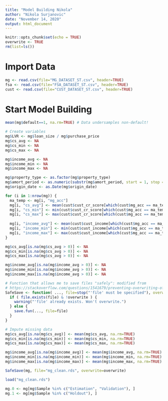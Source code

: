 ```yaml
---
title: "Model Building Nikola"
author: "Nikola Surjanovic"
date: "November 14, 2020"
output: html_document
---
```


```r
knitr::opts_chunk$set(echo = TRUE)
overwrite <- TRUE
rm(list=ls())
```

# Import Data
```r
mg <- read.csv(file="MG_DATASET_ST.csv", header=TRUE)
fsa <- read.csv(file="FSA_DATASET_ST.csv", header=TRUE)
cust <- read.csv(file="CUST_DATASET_ST.csv", header=TRUE)
```


# Start Model Building

```r
mean(mg$default==1, na.rm=TRUE) # Data undersamples non-default!
```

```r
# Create variables
mg$LVR <- mg$loan_size / mg$purchase_price
mg$cs_avg <- NA
mg$cs_min <- NA
mg$cs_max <- NA

mg$income_avg <- NA
mg$income_min <- NA
mg$income_max <- NA

mg$property_type <- as.factor(mg$property_type)
mg$amort_period <- as.numeric(substr(mg$amort_period, start = 1, stop = 2))
mg$origin_date <- as.Date(mg$origin_date)

for (i in 1:nrow(mg)) {
  ma_temp <- mg[i, "mg_acc"]
  mg[i, "cs_avg"] <- mean(cust$cust_cr_score[which(cust$mg_acc == ma_temp)], na.rm=TRUE)
  mg[i, "cs_min"] <- min(cust$cust_cr_score[which(cust$mg_acc == ma_temp)], na.rm=TRUE)
  mg[i, "cs_max"] <- max(cust$cust_cr_score[which(cust$mg_acc == ma_temp)], na.rm=TRUE)
  
  mg[i, "income_avg"] <- mean(cust$cust_income[which(cust$mg_acc == ma_temp)], na.rm=TRUE)
  mg[i, "income_min"] <- min(cust$cust_income[which(cust$mg_acc == ma_temp)], na.rm=TRUE)
  mg[i, "income_max"] <- max(cust$cust_income[which(cust$mg_acc == ma_temp)], na.rm=TRUE)
}

mg$cs_avg[is.na(mg$cs_avg > 0)] <- NA
mg$cs_min[is.na(mg$cs_avg > 0)] <- NA
mg$cs_max[is.na(mg$cs_avg > 0)] <- NA

mg$income_avg[is.na(mg$income_avg > 0)] <- NA
mg$income_min[is.na(mg$income_avg > 0)] <- NA
mg$income_max[is.na(mg$income_avg > 0)] <- NA
```

```r
# Function that allows me to save files "safely": modified from 
# https://stackoverflow.com/questions/1541679/preventing-overwriting-of-files-when-using-save-or-save-image
SafeSave <- function( ..., file=stop("'file' must be specified"), overwrite=FALSE, save.fun=save) {
  if ( file.exists(file) & !overwrite ) {
    warning("'file' already exists. Won't overwrite.")
  } else {
    save.fun(..., file=file)
  }
}

```

```r
# Impute missing data
mg$cs_avg[is.na(mg$cs_avg)] <- mean(mg$cs_avg, na.rm=TRUE)
mg$cs_min[is.na(mg$cs_min)] <- mean(mg$cs_min, na.rm=TRUE)
mg$cs_max[is.na(mg$cs_max)] <- mean(mg$cs_max, na.rm=TRUE)

mg$income_avg[is.na(mg$income_avg)] <- mean(mg$income_avg, na.rm=TRUE)
mg$income_min[is.na(mg$income_min)] <- mean(mg$income_min, na.rm=TRUE)
mg$income_max[is.na(mg$income_max)] <- mean(mg$income_max, na.rm=TRUE)
```


```r
SafeSave(mg, file="mg_clean.rds", overwrite=overwrite)
```

```r
load("mg_clean.rds")
```

```r
mg.0 <- mg[mg$Sample %in% c("Estimation", "Validation"), ]
mg.1 <- mg[mg$Sample %in% c("Holdout"), ]
```